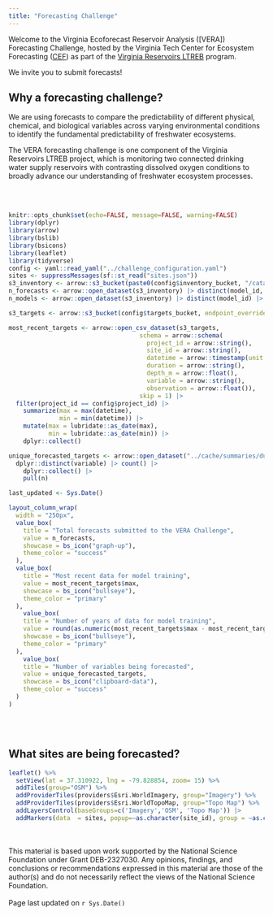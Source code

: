 ```yaml
---
title: "Forecasting Challenge"
---
```


Welcome to the Virginia Ecoforecast Reservoir Analysis ([VERA]) Forecasting Challenge, hosted by the Virginia Tech Center for Ecosystem Forecasting ([CEF](https://www.ecoforecast.centers.vt.edu/)) as part of the [Virginia Reservoirs LTREB](http://ltreb-reservoirs.org/) program.

We invite you to submit forecasts!

## Why a forecasting challenge? 

We are using forecasts to compare the predictability of different physical, chemical, and biological variables across varying environmental conditions to identify the fundamental predictability of freshwater ecosystems.

The VERA forecasting challenge is one component of the Virginia Reservoirs LTREB project, which is monitoring two connected drinking water supply reservoirs with contrasting dissolved oxygen conditions to broadly advance our understanding of freshwater ecosystem processes.

<br />
<br />
```r
knitr::opts_chunk$set(echo=FALSE, message=FALSE, warning=FALSE)
library(dplyr)
library(arrow)
library(bslib)
library(bsicons)
library(leaflet)
library(tidyverse)
config <- yaml::read_yaml("../challenge_configuration.yaml")
sites <- suppressMessages(sf::st_read("sites.json"))
s3_inventory <- arrow::s3_bucket(paste0(config$inventory_bucket, "/catalog/forecasts/project_id=", config$project_id), endpoint_override = config$endpoint, anonymous = TRUE)
n_forecasts <- arrow::open_dataset(s3_inventory) |> distinct(model_id, reference_date) |> collect() |> nrow()
n_models <- arrow::open_dataset(s3_inventory) |> distinct(model_id) |> collect() |> nrow()

s3_targets <- arrow::s3_bucket(config$targets_bucket, endpoint_override = config$endpoint, anonymous = TRUE)

most_recent_targets <- arrow::open_csv_dataset(s3_targets,
                                    schema = arrow::schema(
                                      project_id = arrow::string(),
                                      site_id = arrow::string(),
                                      datetime = arrow::timestamp(unit = "ns", timezone = "UTC"),
                                      duration = arrow::string(),
                                      depth_m = arrow::float(),
                                      variable = arrow::string(),
                                      observation = arrow::float()),
                                    skip = 1) |>
  filter(project_id == config$project_id) |> 
    summarize(max = max(datetime),
              min = min(datetime)) |> 
    mutate(max = lubridate::as_date(max),
           min = lubridate::as_date(min)) |> 
    dplyr::collect()

unique_forecasted_targets <- arrow::open_dataset("../cache/summaries/duration=P1D") |> 
  dplyr::distinct(variable) |> count() |> 
    dplyr::collect() |> 
    pull(n)

last_updated <- Sys.Date()
```

```r

layout_column_wrap(
  width = "250px",
  value_box(
    title = "Total forecasts submitted to the VERA Challenge", 
    value = n_forecasts,
    showcase = bs_icon("graph-up"),
    theme_color = "success" 
  ),
  value_box(
    title = "Most recent data for model training", 
    value = most_recent_targets$max,
    showcase = bs_icon("bullseye"),
    theme_color = "primary"
  ),
    value_box(
    title = "Number of years of data for model training", 
    value = round(as.numeric(most_recent_targets$max - most_recent_targets$min) /365, 2),
    showcase = bs_icon("bullseye"),
    theme_color = "primary" 
  ),
    value_box(
    title = "Number of variables being forecasted", 
    value = unique_forecasted_targets,
    showcase = bs_icon("clipboard-data"),
    theme_color = "success" 
  )
)

```
<br />
<br />

## What sites are being forecasted?

```r
leaflet() %>%
  setView(lat = 37.310922, lng = -79.828854, zoom= 15) %>%
  addTiles(group="OSM") %>%
  addProviderTiles(providers$Esri.WorldImagery, group="Imagery") %>%
  addProviderTiles(providers$Esri.WorldTopoMap, group="Topo Map") %>%
  addLayersControl(baseGroups=c('Imagery','OSM', 'Topo Map')) |> 
  addMarkers(data  = sites, popup=~as.character(site_id), group = ~as.character(Partner), clusterOptions = markerClusterOptions())
```
<br />
<br />
This material is based upon work supported by the National Science Foundation under Grant DEB-2327030. Any opinions, findings, and conclusions or recommendations expressed in this material are those of the author(s) and do not necessarily reflect the views of the National Science Foundation.
<br />
<br />
Page last updated on `r Sys.Date()`
